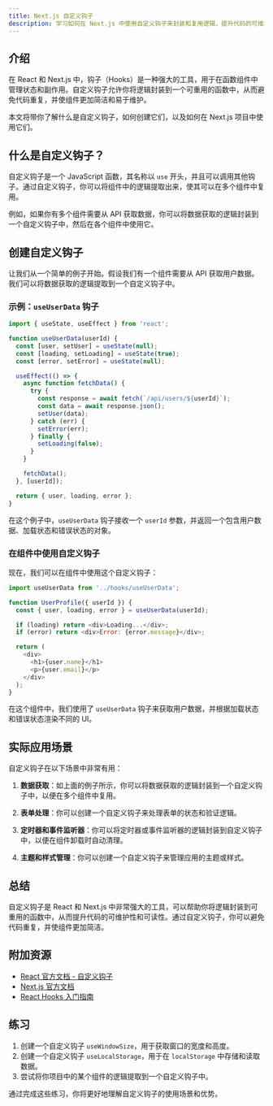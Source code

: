 ```yaml
---
title: Next.js 自定义钩子
description: 学习如何在 Next.js 中使用自定义钩子来封装和复用逻辑，提升代码的可维护性和可读性。
---
```


## 介绍

在 React 和 Next.js 中，钩子（Hooks）是一种强大的工具，用于在函数组件中管理状态和副作用。自定义钩子允许你将逻辑封装到一个可重用的函数中，从而避免代码重复，并使组件更加简洁和易于维护。

本文将带你了解什么是自定义钩子，如何创建它们，以及如何在 Next.js 项目中使用它们。

## 什么是自定义钩子？

自定义钩子是一个 JavaScript 函数，其名称以 `use` 开头，并且可以调用其他钩子。通过自定义钩子，你可以将组件中的逻辑提取出来，使其可以在多个组件中复用。

例如，如果你有多个组件需要从 API 获取数据，你可以将数据获取的逻辑封装到一个自定义钩子中，然后在各个组件中使用它。

## 创建自定义钩子

让我们从一个简单的例子开始。假设我们有一个组件需要从 API 获取用户数据。我们可以将数据获取的逻辑提取到一个自定义钩子中。

### 示例：`useUserData` 钩子

```javascript
import { useState, useEffect } from 'react';

function useUserData(userId) {
  const [user, setUser] = useState(null);
  const [loading, setLoading] = useState(true);
  const [error, setError] = useState(null);

  useEffect(() => {
    async function fetchData() {
      try {
        const response = await fetch(`/api/users/${userId}`);
        const data = await response.json();
        setUser(data);
      } catch (err) {
        setError(err);
      } finally {
        setLoading(false);
      }
    }

    fetchData();
  }, [userId]);

  return { user, loading, error };
}
```

在这个例子中，`useUserData` 钩子接收一个 `userId` 参数，并返回一个包含用户数据、加载状态和错误状态的对象。

### 在组件中使用自定义钩子

现在，我们可以在组件中使用这个自定义钩子：

```javascript
import useUserData from '../hooks/useUserData';

function UserProfile({ userId }) {
  const { user, loading, error } = useUserData(userId);

  if (loading) return <div>Loading...</div>;
  if (error) return <div>Error: {error.message}</div>;

  return (
    <div>
      <h1>{user.name}</h1>
      <p>{user.email}</p>
    </div>
  );
}
```

在这个组件中，我们使用了 `useUserData` 钩子来获取用户数据，并根据加载状态和错误状态渲染不同的 UI。

## 实际应用场景

自定义钩子在以下场景中非常有用：

1. **数据获取**：如上面的例子所示，你可以将数据获取的逻辑封装到一个自定义钩子中，以便在多个组件中复用。

2. **表单处理**：你可以创建一个自定义钩子来处理表单的状态和验证逻辑。

3. **定时器和事件监听器**：你可以将定时器或事件监听器的逻辑封装到自定义钩子中，以便在组件卸载时自动清理。

4. **主题和样式管理**：你可以创建一个自定义钩子来管理应用的主题或样式。

## 总结

自定义钩子是 React 和 Next.js 中非常强大的工具，可以帮助你将逻辑封装到可重用的函数中，从而提升代码的可维护性和可读性。通过自定义钩子，你可以避免代码重复，并使组件更加简洁。

## 附加资源

- [React 官方文档 - 自定义钩子](https://reactjs.org/docs/hooks-custom.html)
- [Next.js 官方文档](https://nextjs.org/docs)
- [React Hooks 入门指南](https://www.freecodecamp.org/news/react-hooks-fundamentals/)

## 练习

1. 创建一个自定义钩子 `useWindowSize`，用于获取窗口的宽度和高度。
2. 创建一个自定义钩子 `useLocalStorage`，用于在 `localStorage` 中存储和读取数据。
3. 尝试将你项目中的某个组件的逻辑提取到一个自定义钩子中。

通过完成这些练习，你将更好地理解自定义钩子的使用场景和优势。